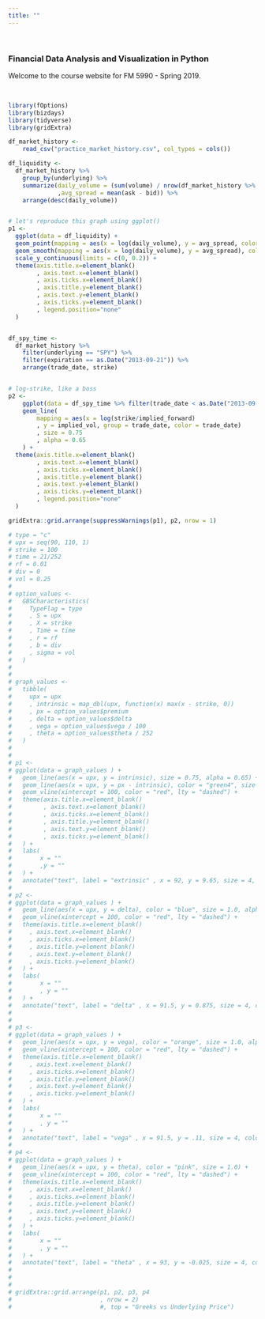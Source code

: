 ```yaml
---
title: ""
---
```


&nbsp;

### **Financial Data Analysis and Visualization in Python**

Welcome to the course website for FM 5990 - Spring 2019.

&nbsp;

```r
library(fOptions)
library(bizdays)
library(tidyverse)
library(gridExtra)
```



```r
df_market_history <- 
    read_csv("practice_market_history.csv", col_types = cols())

df_liquidity <-
  df_market_history %>% 
    group_by(underlying) %>% 
    summarize(daily_volume = (sum(volume) / nrow(df_market_history %>% distinct(trade_date)))
              ,avg_spread = mean(ask - bid)) %>% 
    arrange(desc(daily_volume))


# let's reproduce this graph using ggplot()
p1 <- 
  ggplot(data = df_liquidity) +
  geom_point(mapping = aes(x = log(daily_volume), y = avg_spread, color="grey37"), size = 0.75, na.rm = TRUE) +
  geom_smooth(mapping = aes(x = log(daily_volume), y = avg_spread), color="steelblue1", se = FALSE, method = "loess", na.rm = TRUE) +
  scale_y_continuous(limits = c(0, 0.2)) +
  theme(axis.title.x=element_blank()
        , axis.text.x=element_blank()
        , axis.ticks.x=element_blank()
        , axis.title.y=element_blank()
        , axis.text.y=element_blank()
        , axis.ticks.y=element_blank()
        , legend.position="none"
  )


df_spy_time <-
  df_market_history %>% 
    filter(underlying == "SPY") %>%
    filter(expiration == as.Date("2013-09-21")) %>% 
    arrange(trade_date, strike)


# log-strike, like a boss
p2 <- 
    ggplot(data = df_spy_time %>% filter(trade_date < as.Date("2013-09-01"))) +
    geom_line(
        mapping = aes(x = log(strike/implied_forward)
        , y = implied_vol, group = trade_date, color = trade_date)
        , size = 0.75
        , alpha = 0.65
    ) +
  theme(axis.title.x=element_blank()
        , axis.text.x=element_blank()
        , axis.ticks.x=element_blank()
        , axis.title.y=element_blank()
        , axis.text.y=element_blank()
        , axis.ticks.y=element_blank()
        , legend.position="none"
  )

gridExtra::grid.arrange(suppressWarnings(p1), p2, nrow = 1)
```


```r

# type = "c"
# upx = seq(90, 110, 1)
# strike = 100
# time = 21/252
# rf = 0.01
# div = 0
# vol = 0.25
# 
# option_values <-
#   GBSCharacteristics(
#     TypeFlag = type
#     , S = upx
#     , X = strike
#     , Time = time
#     , r = rf
#     , b = div
#     , sigma = vol
#   )
# 
# 
# graph_values <-
#   tibble(
#     upx = upx
#     , intrinsic = map_dbl(upx, function(x) max(x - strike, 0))
#     , px = option_values$premium
#     , delta = option_values$delta
#     , vega = option_values$vega / 100
#     , theta = option_values$theta / 252
#   )
# 
# 
# p1 <-
# ggplot(data = graph_values ) +
#   geom_line(aes(x = upx, y = intrinsic), size = 0.75, alpha = 0.65) +
#   geom_line(aes(x = upx, y = px - intrinsic), color = "green4", size = 1.0, alpha = 0.75) +
#   geom_vline(xintercept = 100, color = "red", lty = "dashed") +
#   theme(axis.title.x=element_blank()
#         , axis.text.x=element_blank()
#         , axis.ticks.x=element_blank()
#         , axis.title.y=element_blank()
#         , axis.text.y=element_blank()
#         , axis.ticks.y=element_blank()
#   ) +
#   labs(
#        x = ""
#        ,y = ""
#   ) +
#   annotate("text", label = "extrinsic" , x = 92, y = 9.65, size = 4, colour = "grey37")
# 
# p2 <-
# ggplot(data = graph_values ) +
#   geom_line(aes(x = upx, y = delta), color = "blue", size = 1.0, alpha = 0.6) +
#   geom_vline(xintercept = 100, color = "red", lty = "dashed") +
#   theme(axis.title.x=element_blank()
#     , axis.text.x=element_blank()
#     , axis.ticks.x=element_blank()
#     , axis.title.y=element_blank()
#     , axis.text.y=element_blank()
#     , axis.ticks.y=element_blank()
#   ) +
#   labs(
#        x = ""
#        , y = ""
#   ) +
#   annotate("text", label = "delta" , x = 91.5, y = 0.875, size = 4, colour = "grey37")
# 
# 
# p3 <-
# ggplot(data = graph_values ) +
#   geom_line(aes(x = upx, y = vega), color = "orange", size = 1.0, alpha = 0.7) +
#   geom_vline(xintercept = 100, color = "red", lty = "dashed") +
#   theme(axis.title.x=element_blank()
#     , axis.text.x=element_blank()
#     , axis.ticks.x=element_blank()
#     , axis.title.y=element_blank()
#     , axis.text.y=element_blank()
#     , axis.ticks.y=element_blank()
#   ) +
#   labs(
#        x = ""
#        , y = ""
#   ) +
#   annotate("text", label = "vega" , x = 91.5, y = .11, size = 4, colour = "grey37")
# 
# p4 <-
# ggplot(data = graph_values ) +
#   geom_line(aes(x = upx, y = theta), color = "pink", size = 1.0) +
#   geom_vline(xintercept = 100, color = "red", lty = "dashed") +
#   theme(axis.title.x=element_blank()
#     , axis.text.x=element_blank()
#     , axis.ticks.x=element_blank()
#     , axis.title.y=element_blank()
#     , axis.text.y=element_blank()
#     , axis.ticks.y=element_blank()
#   ) +
#   labs(
#        x = ""
#        , y = ""
#   ) +
#   annotate("text", label = "theta" , x = 93, y = -0.025, size = 4, colour = "grey37")
# 
# 
# 
# gridExtra::grid.arrange(p1, p2, p3, p4
#                         , nrow = 2)
#                         #, top = "Greeks vs Underlying Price")
```
